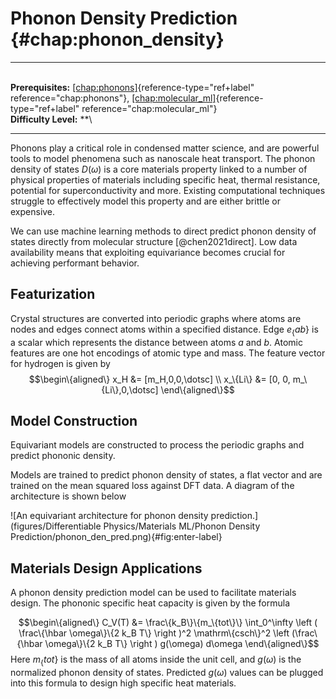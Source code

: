 # Phonon Density Prediction \{#chap:phonon_density\}

------------------------------------------------------------------------

\
**Prerequisites:**
[\[chap:phonons\]](#chap:phonons)\{reference-type="ref+label"
reference="chap:phonons"\},
[\[chap:molecular_ml\]](#chap:molecular_ml)\{reference-type="ref+label"
reference="chap:molecular_ml"\}\
**Difficulty Level:** \*\*\

------------------------------------------------------------------------

Phonons play a critical role in condensed matter science, and are
powerful tools to model phenomena such as nanoscale heat transport. The
phonon density of states $D(\omega)$ is a core materials property linked
to a number of physical properties of materials including specific heat,
thermal resistance, potential for superconductivity and more. Existing
computational techniques struggle to effectively model this property and
are either brittle or expensive.

We can use machine learning methods to direct predict phonon density of
states directly from molecular structure [@chen2021direct]. Low data
availability means that exploiting equivariance becomes crucial for
achieving performant behavior.

## Featurization

Crystal structures are converted into periodic graphs where atoms are
nodes and edges connect atoms within a specified distance. Edge $e_\{ab\}$
is a scalar which represents the distance between atoms $a$ and $b$.
Atomic features are one hot encodings of atomic type and mass. The
feature vector for hydrogen is given by $$\begin\{aligned\}
    x_H &= [m_H,0,0,\dotsc] \\
    x_\{Li\} &= [0, 0, m_\{Li\},0,\dotsc]
\end\{aligned\}$$

## Model Construction

Equivariant models are constructed to process the periodic graphs and
predict phononic density.

Models are trained to predict phonon density of states, a flat vector
and are trained on the mean squared loss against DFT data. A diagram of
the architecture is shown below

![An equivariant architecture for phonon density
prediction.](figures/Differentiable Physics/Materials ML/Phonon Density Prediction/phonon_den_pred.png)\{#fig:enter-label\}

## Materials Design Applications

A phonon density prediction model can be used to facilitate materials
design. The phononic specific heat capacity is given by the formula

$$\begin\{aligned\}
C_V(T) &= \frac\{k_B\}\{m_\{tot\}\} \int_0^\infty \left ( \frac\{\hbar \omega\}\{2 k_B T\} \right )^2 \mathrm\{csch\}^2 \left (\frac\{\hbar \omega\}\{2 k_B T\} \right ) g(\omega) d\omega
\end\{aligned\}$$ Here $m_\{tot\}$ is the mass of all atoms inside the unit
cell, and $g(\omega)$ is the normalized phonon density of states.
Predicted $g(\omega)$ values can be plugged into this formula to design
high specific heat materials.
